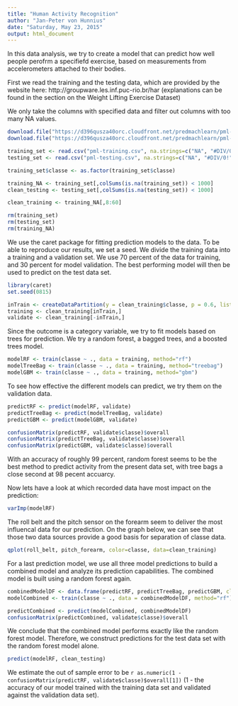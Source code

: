 ---
title: "Human Activity Recognition"
author: "Jan-Peter von Hunnius"
date: "Saturday, May 23, 2015"
output: html_document
---

In this data analysis, we try to create a model that can predict how well people perofrm a specifiefd exercise, based on measurements from accelerometers attached to their bodies.

First we read the training and the testing data, which are provided by the website here: http://groupware.les.inf.puc-rio.br/har (explanations can be found in the section on the Weight Lifting Exercise Dataset)

We only take the columns with specified data and filter out columns with too many NA values.

```{r}
download.file("https://d396qusza40orc.cloudfront.net/predmachlearn/pml-training.csv", "pml-training.csv", method="curl")
download.file("https://d396qusza40orc.cloudfront.net/predmachlearn/pml-testing.csv", "pml-testing.csv", method="curl")

training_set <- read.csv("pml-training.csv", na.strings=c("NA", "#DIV/0!"), stringsAsFactors = FALSE)
testing_set <- read.csv("pml-testing.csv", na.strings=c("NA", "#DIV/0!"), stringsAsFactors = FALSE)

training_set$classe <- as.factor(training_set$classe)

training_NA <- training_set[,colSums(is.na(training_set)) < 1000]
clean_testing <- testing_set[,colSums(is.na(testing_set)) < 1000]

clean_training <- training_NA[,8:60]

rm(training_set)
rm(testing_set)
rm(training_NA)
```

We use the caret package for fitting prediction models to the data. To be able to reproduce our results, we set a seed. We divide the training data into a training and a validation set. We use 70 percent of the data for training, and 30 percent for model validation. The best performing model will then be used to predict on the test data set.

```{r}
library(caret)
set.seed(0815)

inTrain <- createDataPartition(y = clean_training$classe, p = 0.6, list = FALSE)
training <- clean_training[inTrain,]
validate <- clean_training[-inTrain,]
```

Since the outcome is a category variable, we try to fit models based on trees for prediction. We try a random forest, a bagged trees, and a boosted trees model.

```{r}
modelRF <- train(classe ~ ., data = training, method="rf")
modelTreeBag <- train(classe ~ ., data = training, method="treebag")
modelGBM <- train(classe ~ ., data = training, method="gbm")
```

To see how effective the different models can predict, we try them on the validation data.

```{r}
predictRF <- predict(modelRF, validate)
predictTreeBag <- predict(modelTreeBag, validate)
predictGBM <- predict(modelGBM, validate)

confusionMatrix(predictRF, validate$classe)$overall
confusionMatrix(predictTreeBag, validate$classe)$overall
confusionMatrix(predictGBM, validate$classe)$overall
```

With an accuracy of roughly 99 percent, random forest seems to be the best method to predict activity from the present data set, with tree bags a close second at 98 pecent accuarcy.

Now lets have a look at which recorded data have most impact on the prediction:

```{r}
varImp(modelRF)
```

The roll belt and the pitch sensor on the forearm seem to deliver the most influencal data for our prediction. On the graph below, we can see that those two data sources provide a good basis for separation of classe data.

```{r}
qplot(roll_belt, pitch_forearm, color=classe, data=clean_training)
```

For a last prediction model, we use all three model predictions to build a combined model and analyze its prediction capabilities. The combined model is built using a random forest again.

```{r}
combinedModelDF <- data.frame(predictRF, predictTreeBag, predictGBM, classe = validate$classe)
modelCombined <- train(classe ~ ., data = combinedModelDF, method="rf")

predictCombined <- predict(modelCombined, combinedModelDF)
confusionMatrix(predictCombined, validate$classe)$overall
```

We conclude that the combined model performs exactly like the random forest model. Therefore, we construct predictions for the test data set with the random forest model alone.

```{r}
predict(modelRF, clean_testing)
```

We estimate the out of sample error to be `r as.numeric(1 - confusionMatrix(predictRF, validate$classe)$overall[1])` (1 - the accuracy of our model trained with the training data set and validated against the validation data set).
